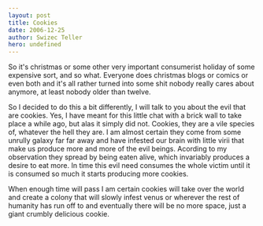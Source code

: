 ```yaml
---
layout: post
title: Cookies
date: 2006-12-25
author: Swizec Teller
hero: undefined
---
```


So it's christmas or some other very important consumerist holiday of some expensive sort, and so what. Everyone does christmas blogs or comics or even both and it's all rather turned into some shit nobody really cares about anymore, at least nobody older than twelve.

So I decided to do this a bit differently, I will talk to you about the evil that are cookies. Yes, I have meant for this little chat with a brick wall to take place a while ago, but alas it simply did not. Cookies, they are a vile species of, whatever the hell they are. I am almost certain they come from some unrully galaxy far far away and have infested our brain with little virii that make us produce more and more of the evil beings. Acording to my observation they spread by being eaten alive, which invariably produces a desire to eat more. In time this evil need consumes the whole victim until it is consumed so much it starts producing more cookies.

When enough time will pass I am certain cookies will take over the world and create a colony that will slowly infest venus or wherever the rest of humanity has run off to and eventually there will be no more space, just a giant crumbly delicious cookie.
